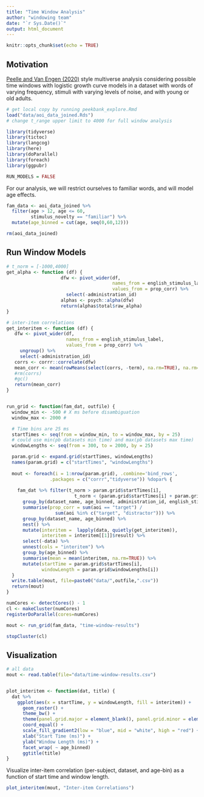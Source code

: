 ```yaml
---
title: "Time Window Analysis"
author: "windowing team"
date: "`r Sys.Date()`"
output: html_document
---
```


```r
knitr::opts_chunk$set(echo = TRUE)
```

## Motivation

[Peelle and Van Engen (2020)](https://psyarxiv.com/pc3da/) style multiverse analysis considering possible time windows with logistic growth curve models in a dataset with words of varying frequency, stimuli with varying levels of noise, and with young or old adults. 

```r
# get local copy by running peekbank_explore.Rmd
load("data/aoi_data_joined.Rds") 
# change t_range upper limit to 4000 for full window analysis

library(tidyverse)
library(tictoc)
library(langcog)
library(here)
library(doParallel)
library(foreach)
library(ggpubr)

RUN_MODELS = FALSE
```

For our analysis, we will restrict ourselves to familiar words, and will model age effects.

```r
fam_data <- aoi_data_joined %>%
  filter(age > 12, age <= 60, 
         stimulus_novelty == "familiar") %>%
  mutate(age_binned = cut(age, seq(0,60,12))) 

rm(aoi_data_joined)
```


## Run Window Models


```r
# t_norm = [-1000,4000] 
get_alpha <- function (df) {
                    dfw <- pivot_wider(df,
                                       names_from = english_stimulus_label,
                                       values_from = prop_corr) %>%
                      select(-administration_id)
                    alphas <- psych::alpha(dfw)
                    return(alphas$total$raw_alpha)
}

# inter-item correlations
get_interitem <- function (df) {
   dfw <- pivot_wider(df,
                      names_from = english_stimulus_label,
                      values_from = prop_corr) %>%
     ungroup() %>%
     select(-administration_id)
   corrs <- corrr::correlate(dfw)
   mean_corr <- mean(rowMeans(select(corrs, -term), na.rm=TRUE), na.rm=TRUE)
   #rm(corrs)
   #gc()
   return(mean_corr)
}


run_grid <- function(fam_dat, outfile) {
  window_min <- -500 # X ms before disambiguation
  window_max <- 2000 #

  # Time bins are 25 ms 
  startTimes <- seq(from = window_min, to = window_max, by = 25) 
  # could use min(pb datasets min time) and max(pb datasets max time)
  windowLengths <- seq(from = 300, to = 2000, by = 25)

  param.grid <- expand.grid(startTimes, windowLengths)
  names(param.grid) = c("startTimes", "windowLengths")
  
  mout <- foreach(i = 1:nrow(param.grid), .combine='bind_rows',
                .packages = c("corrr","tidyverse")) %dopar% {
    
    fam_dat %>% filter(t_norm > param.grid$startTimes[i], 
                         t_norm < (param.grid$startTimes[i] + param.grid$windowLengths[i])) %>%
      group_by(dataset_name, age_binned, administration_id, english_stimulus_label) %>%
      summarise(prop_corr = sum(aoi == "target") /
                  sum(aoi %in% c("target", "distractor"))) %>%
      group_by(dataset_name, age_binned) %>%
      nest() %>%
      mutate(interitem =  lapply(data, quietly(get_interitem)),
             interitem = interitem[[1]]$result) %>%
      select(-data) %>%
      unnest(cols = "interitem") %>%
      group_by(age_binned) %>%
      summarise(mean = mean(interitem, na.rm=TRUE)) %>%
      mutate(startTime = param.grid$startTimes[i],
             windowLength = param.grid$windowLengths[i])
  } 
  write.table(mout, file=paste0("data/",outfile,".csv"))
  return(mout)
}

numCores <- detectCores() - 1
cl <- makeCluster(numCores)
registerDoParallel(cores=numCores)

mout <- run_grid(fam_data, "time-window-results")

stopCluster(cl)
```

## Visualization 

```r
# all data
mout <- read.table(file="data/time-window-results.csv")


plot_interitem <- function(dat, title) {
  dat %>% 
    ggplot(aes(x = startTime, y = windowLength, fill = interitem)) +
      geom_raster() +
      theme_bw() +
      theme(panel.grid.major = element_blank(), panel.grid.minor = element_blank()) +
      coord_equal() + 
      scale_fill_gradient2(low = "blue", mid = "white", high = "red") +
      xlab("Start Time (ms)") +
      ylab("Window Length (ms)") +
      facet_wrap( ~ age_binned)
      ggtitle(title) 
}

```


Visualize inter-item correlation (per-subject, dataset, and age-bin) as a function of start time and window length.


```r
plot_interitem(mout, "Inter-item Correlations")
```
